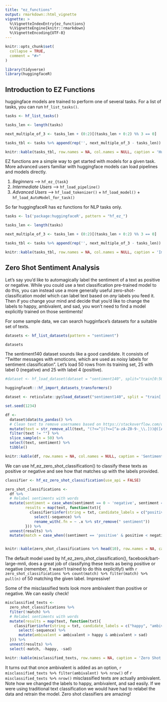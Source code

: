 ```yaml
---
title: "ez_functions"
output: rmarkdown::html_vignette
vignette: >
  %\VignetteIndexEntry{ez_functions}
  %\VignetteEngine{knitr::rmarkdown}
  %\VignetteEncoding{UTF-8}
---
```


```r
knitr::opts_chunk$set(
  collapse = TRUE,
  comment = "#>"
)
```

```r
library(tidyverse)
library(huggingfaceR)
```

## Introduction to EZ Functions

huggingface models are trained to perform one of several tasks. For a list of tasks, you can run `hf_list_tasks()`.

```r

tasks <- hf_list_tasks()

tasks_len <- length(tasks)

next_multiple_of_3 <- tasks_len + (0:2)[(tasks_len + 0:2) %% 3 == 0]

tasks_tbl <- tasks %>% append(rep('', next_multiple_of_3 - tasks_len)) %>%  matrix(ncol = 3, byrow = TRUE) %>% as.data.frame()

knitr::kable(tasks_tbl, row.names = NA, col.names = NULL, caption = 'Huggingface Tasks')
```

EZ functions are a simple way to get started with models for a given task. More advanced users familiar with huggingface models can load pipelines and models directly.

1.  *Beginners* --> `hf_ez_{task}`
2.  *Intermediate Users* --> `hf_load_pipeline()`
3.  *Advanced Users* --> `hf_load_tokenizer()` + `hf_load_model()` + `hf_load_AutoModel_for_task()`

So far huggingfaceR has ez functions for NLP tasks only.

```r

tasks <- ls('package:huggingfaceR', pattern = "hf_ez_")

tasks_len <- length(tasks)

next_multiple_of_3 <- tasks_len + (0:2)[(tasks_len + 0:2) %% 3 == 0]

tasks_tbl <- tasks %>% append(rep('', next_multiple_of_3 - tasks_len)) %>%  matrix(ncol = 3, byrow = TRUE) %>% as.data.frame()

knitr::kable(tasks_tbl, row.names = NA, col.names = NULL, caption = 'Implemented EZ Functions')
```

## Zero Shot Sentiment Analysis

Let's say you'd like to automagically label the sentiment of a text as positive or negative. While you could use a text classification pre-trained model to do this, you can instead use a more generally useful zero-shot-classification model which can label text based on *any* labels you feed it. Then if you change your mind and decide that you'd like to change the labels to happy, ambivalent, and sad, you won't need to find a model explicitly trained on those sentiments!

For some sample data, we can search hugginface's datasets for a suitable set of texts.

```r

datasets <- hf_list_datasets(pattern = "sentiment")

datasets
```

The sentiment140 dataset sounds like a good candidate. It consists of "Twitter messages with emoticons, which are used as noisy labels for sentiment classification". Let's load 50 rows from its training set, 25 with label 0 (negative) and 25 with label 4 (positive).

```r

#dataset <- hf_load_dataset(dataset = "sentiment140", split="train[0:50]")

huggingfaceR:::hf_import_datasets_transformers()

dataset <- reticulate::py$load_dataset("sentiment140", split = "train[:30]+train[-30:]")

set.seed(1234)

df <-
  dataset$data$to_pandas() %>%
  # Clean text to remove usernames based on https://stackoverflow.com/questions/2304632/regex-for-twitter-username
  mutate(text = str_remove_all(text, "(?<=^|(?<=[^a-zA-Z0-9-_\\.]))@([A-Za-z]+[A-Za-z0-9-_]+)") %>% str_squish()) %>%
  filter(text != "") %>%
  slice_sample(n = 50) %>%
  select(text, sentiment) %>%
  tibble()

knitr::kable(df, row.names = NA, col.names = NULL, caption = 'Sentiment Data')

```

We can use hf_ez_zero_shot_classification() to classify these texts as positive or negative and see how that matches up with the labels provided.

```r

classifier <- hf_ez_zero_shot_classification(use_api = FALSE)

zero_shot_classifications <- 
  df %>%
  # Relabel sentiments with words
  mutate(sentiment = case_when(sentiment == 0 ~ 'negative', sentiment == 4 ~ 'positive'),
         results = map(text, function(txt){
           classifier$infer(string = txt, candidate_labels = c("positive sentiment", "negative sentiment")) %>% 
             select(-sequence) %>% 
             rename_with(.fn = ~ .x %>% str_remove(" sentiment"))
         })) %>% 
  unnest(results) %>%
  mutate(match = case_when((sentiment == 'positive' & positive < negative) | (sentiment == 'negative' & negative < positive) ~ FALSE, TRUE ~ TRUE))


knitr::kable(zero_shot_classifications %>% head(10), row.names = NA, caption = 'Zero Shot Classification Results', digits = 2)
```

The default model used by hf_ez_zero_shot_classification(), facebook/bart-large-mnli, does a great job of classifying these texts as being positive or negative (remember, it wasn't trained to do this explicitly!) with `r zero_shot_classifications %>% count(match) %>% filter(match) %>% pull(n)` of 50 matching the given label. Impressive!

Some of the misclassified texts look more ambivalent than positive or negative. We can easily check!

```r

misclassified_texts <- 
  zero_shot_classifications %>%
  filter(!match) %>%
  # Relabel sentiments with words
  mutate(results = map(text, function(txt){
    classifier$infer(string = txt, candidate_labels = c("happy", "ambivalent", "sad")) %>% 
      select(-sequence) %>% 
      mutate(ambivalent = ambivalent > happy & ambivalent > sad)
  })) %>% 
  unnest(results) %>%
  select(-match, -happy, -sad)

knitr::kable(misclassified_texts, row.names = NA, caption = 'Zero Shot Classification Results', digits = 2)
```
It turns out that once ambivalent is added as an option, `r misclassified_texts %>% filter(ambivalent) %>% nrow()` of `r misclassified_texts %>% nrow()` misclassified texts are actually ambivalent. Note how we changed the labels to happy, ambivalent, and sad easily. If we were using traditional text classification we would have had to relabel the data and retrain the model. Zero shot classifiers are amazing!
